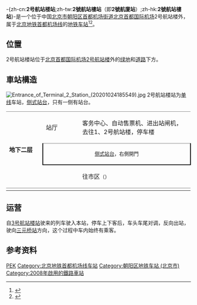{{distinguish|機場第二航廈站|机场第2候机楼站}}
{{NoteTA
|G1=Railway |G2=Airport
|1=zh-hans:2号航站楼站;zh-hant:2號航站樓站
|2=zh-hans:3号航站楼站;zh-hant:3號航站樓站
}}
{{Infobox station
|name = 2号航-{}-站楼
|eng_name = 2 Hao Hangzhanlou<br />(Terminal 2)<ref>{{cite web |title=JPG格式线路图下载 |url=https://www.bjsubway.com/jpg.html |website=北京地铁 |accessdate=2020-12-30 |archive-date=2021-01-02 |archive-url=https://web.archive.org/web/20210102164451/https://www.bjsubway.com/jpg.html |dead-url=yes }}</ref>
|livery = 
|linecolour = {{北京地铁颜色|首机}}
|image = Platform of Terminal 2 Station (20201024185938).jpg
|caption = 2号航站楼站台
|other_name = 
|country = {{PRC}}
|borough = [[北京市|北京市]][[朝阳区_(北京市)|朝阳区]][[首都机场街道|首都机场街道]]
|address = [[北京首都国际机场|北京首都国际机场]]2号航站楼外
|coordinates = {{coord|40|04|46|N|116|35|34|E|type:railwaystation_region:CN-11_source:kolossus-zhwiki|display=it}}
|elevation = 
|operator = [[京城地铁|北京京城地铁有限公司]]
|lines = {{北京地铁线路名|首机|SL}}
|distance = 
|platform = 1座[[侧式站台|侧式站台]]
|tracks = 1条
|bus_routes = 
|bus_stands = 
|connections = [[北京首都国际机场|北京首都国际机场]]2号航站楼及1号航站楼
|structure = 地下车站
|hall = 
|depth = 
|levels = 
|interchange = 
|exits = 3个
|elevator = 
|escalator = 
|architect = 
|architectural_style = 
|colour = 
|type = 
|status = 运营中
|code = 
|zone = 
|classification = 
|website = 
|built = 
|opened = {{Start date and age|2008|07|19}}
|opening = 
|pass_year = 
|passengers = 
|pass_system = 
|pass_rank = 
|mpassengers = 
|trains = 
|station_hours = 
|hours = 
|first = {{北京地铁线路名|机|S}}
:往{{站|三元桥}}：06:36
|last = {{北京地铁线路名|机|S}}
:往{{站|三元桥}}：23:10
|adjacent = {{adjacent stations|system=北京地铁|line=机|left=3号航站楼|right=三元桥|to-right=北新桥|note-left=7.243km|note-mid=距离[[北新桥站|北新桥]]25.382km|note-right=20.738km|oneway-left=true}}
|other_services = 
|route_map = {{Routemap|inline=yes|map=
\utENDEa
\utSTR+BSl
\utSTR+BSl
utSTRc2\utABZg3
utSTR+1\utSTR+tc4
utSTRe\utSTRe
uSTRc2\uSTR3\uSTR2\uSTRc3
uSTRc2\uSTR3+1\uSTRc4\uSTRc1\uSTR2+4\uSTRc3
uSTRc2\uSTR3+1!~uSTRc2\uSTR3+l!~uSTRc24\uABZq+3\uKDSTeq\uSTRc1\uSTR2+4\uSTRc3~~ ~~天竺车辆段
uSTRgq\uABZq1\uABZq1!~uSTRc24\uSTRq+c4!~uSTR3+1\uSTRq+c4\uSTRq\uSTRq\uSTRq+c1\uABZq+4\uSTRgq~~ ~~{{rmr|Licon=L|{{stl|北京地铁|三元桥}}}}
uSTRfq\uSTRq\uABZq1\uSTRq+c4\uSTRq\uSTRq\uSTRq\uSTRq\uSTRq\uSTRfq~~ ~~{{rmr|Licon=R|{{stl|北京地铁|3号航站楼}}}}
}}
}}
-{zh-cn:'''2号航站楼站''';zh-tw:'''2號航站樓站'''（即'''2號航廈站'''）;zh-hk:'''2號航站樓站'''}-是一个位于中国[[北京市|北京市]][[朝阳区_(北京市)|朝阳区]][[首都机场街道|首都机场街道]][[北京首都国际机场|北京首都国际机场]]2号航站楼外，属于[[北京地铁|北京地铁]][[北京地铁首都机场线|首都机场线]]的[[地铁车站|地铁车站]]<ref>{{cite web|url=http://news.sina.com.cn/c/2007-09-01/014112486929s.shtml|date=2007-09-01|title=首都机场轻轨站拟以航站楼命名|quote=位于首都机场的2个车站拟以航站楼命名，分别为“3号航站楼站”和“2号航站楼站”|archive-url=https://archive.today/20210306070511/http://news.sina.com.cn/c/2007-09-01/014112486929s.shtml|archive-date=2021-03-06|dead-url=no|access-date=2021-03-06}}</ref><ref>{{cite web|url=https://www.bjsubway.com/station/xltcx/linejc/2013-08-26/270.html|title=2号航站楼|archive-url=https://web.archive.org/web/20201124230108/https://www.bjsubway.com/station/xltcx/linejc/2013-08-26/270.html|archive-date=2020-11-24|access-date=2021-03-06}}</ref>。

== 位置 ==

2号航站楼站位于[[北京首都国际机场|北京首都国际机场]][[北京首都国际机场第二航站楼|2号航站楼]]外的[[绿地|绿地]]和[[道路|道路]]下方。

== 車站構造 ==
[[File:Entrance_of_Terminal_2_Station_(20201024185549).jpg|thumb]]
2号航站楼站为[[单线铁路|单线]]车站，[[侧式站台|侧式站台]]，只有一侧有站台。
{|cellspacing=0 cellpadding=3
|style="border-top:solid 1px gray;border-bottom:solid 1px gray;" rowspan=3 width=100|'''地下二层'''
|style="border-top:solid 1px gray;border-bottom:solid 1px gray;" width=100|站厅
|style="border-top:solid 1px gray;border-bottom:solid 1px gray;" width=350|客务中心、自动售票机、进出站闸机，去往1、2号航站楼，停车楼
|-
|style="border-right:solid 2px black;border-left:solid 2px black;border-bottom:solid 2px black;" colspan=2|<center><small>[[侧式站台|侧式站台]]，右側開門</small></center>
|-
|style="border-bottom:solid 1px gray;"|{{arrow|R}}
|style="border-bottom:solid 1px gray;"|{{北京地铁线路名|首机|c}}往市区<small>（{{站|三元桥}}）</small>
|-
|}
{{multiple image|direction=vertical|align=center|width=800
|image1 = Platform panorama of Terminal 2 Station (20201024185801).jpg|caption1 = <center>站台全景图（2020年10月摄）</center>
}}

== 运营 ==

自[[3号航站楼站|3号航站楼站]]驶来的列车驶入本站，停车上下客后，车头车尾对调，反向出站，驶向[[三元桥站|三元桥站]]方向，这个过程中车内始终有乘客。

== 参考资料 ==
{{commonscat|Terminal 2 Station (Beijing)}}
{{reflist}}

{{北京地铁首都机场线}}
{{中国大陆空铁联运车站}}
[[Category:聯絡機場的中國大陸鐵路車站|PEK]]
[[Category:北京地铁首都机场线车站|Category:北京地铁首都机场线车站]]
[[Category:朝阳区地铁车站_(北京市)|Category:朝阳区地铁车站 (北京市)]]
[[Category:2008年啟用的鐵路車站|Category:2008年啟用的鐵路車站]]